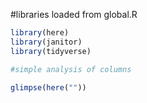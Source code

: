#libraries loaded from global.R

```r
library(here)
library(janitor)
library(tidyverse)

#simple analysis of columns

glimpse(here(""))
```

